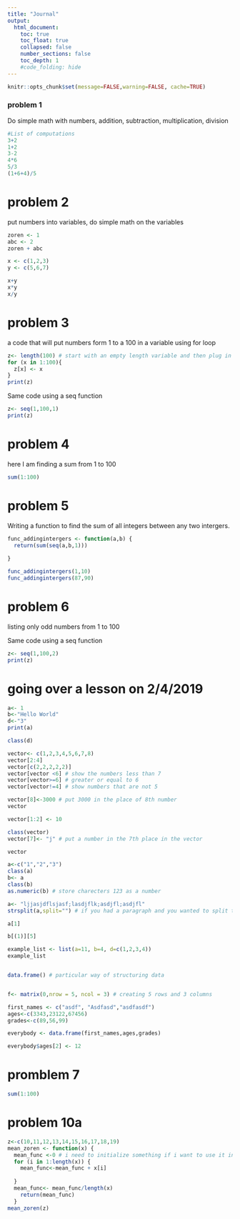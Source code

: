 ```yaml
---
title: "Journal"
output:
  html_document:
    toc: true
    toc_float: true
    collapsed: false
    number_sections: false
    toc_depth: 1
    #code_folding: hide
---
```


```r
knitr::opts_chunk$set(message=FALSE,warning=FALSE, cache=TRUE)
```


### problem 1

Do simple math with numbers, addition, subtraction, multiplication, division

```r
#List of computations
3+2
1+2
3-2
4*6
5/3
(1+6+4)/5

```


# problem 2

put numbers into variables, do simple math on the variables

```r

zoren <- 1
abc <- 2
zoren + abc

x <- c(1,2,3)
y <- c(5,6,7)

x+y
x*y
x/y

```

# problem 3
a code that will put numbers form 1 to a 100 in a variable using for loop 

```r

z<- length(100) # start with an empty length variable and then plug in 100 into it
for (x in 1:100){
  z[x] <- x
}
print(z)
```
Same code using a seq function
```r
z<- seq(1,100,1)
print(z)
```
# problem 4
here I am finding a sum from 1 to 100

```r
sum(1:100)

```

# problem 5
Writing a function to find the sum of all integers between any two intergers.
```r
func_addingintergers <- function(a,b) {
  return(sum(seq(a,b,1)))
  
}

func_addingintergers(1,10)
func_addingintergers(87,90)
```
# problem 6
listing only odd numbers from 1 to 100

Same code using a seq function
```r
z<- seq(1,100,2)
print(z)
```
# going over a lesson on 2/4/2019
```r
a<- 1
b<-"Hello World"
d<-"3"
print(a)

class(d)

vector<- c(1,2,3,4,5,6,7,8)
vector[2:4]
vector[c(2,2,2,2,2)]
vector[vector <6] # show the numbers less than 7
vector[vector>=6] # greater or equal to 6
vector[vector!=4] # show numbers that are not 5

vector[8]<-3000 # put 3000 in the place of 8th number
vector

vector[1:2] <- 10

class(vector)
vector[7]<- "j" # put a number in the 7th place in the vector

vector

a<-c("1","2","3")
class(a)
b<- a
class(b)
as.numeric(b) # store charecters 123 as a number

a<- "ljjasjdflsjasf;lasdjflk;asdjfl;asdjfl"
strsplit(a,split="") # if you had a paragraph and you wanted to split the paragraph or put a period in R

a[1]

b[(1)][5]

example_list <- list(a=11, b=4, d=c(1,2,3,4))
example_list


data.frame() # particular way of structuring data


f<- matrix(0,nrow = 5, ncol = 3) # creating 5 rows and 3 columns

first_names <- c("asdf", "Asdfasd","asdfasdf")
ages<-c(3343,23122,67456)
grades<-c(89,56,99)

everybody <- data.frame(first_names,ages,grades)

everybody$ages[2] <- 12
```

# promblem 7


```r
sum(1:100)

```

# problem 10a

```r
z<-c(10,11,12,13,14,15,16,17,18,19)
mean_zoren <- function(x) {
  mean_func <-0 # i need to initialize something if i want to use it in something else
  for (i in 1:length(x)) {
    mean_func<-mean_func + x[i]
    
  }
  mean_func<- mean_func/length(x)
    return(mean_func)
  }
mean_zoren(z)
```






